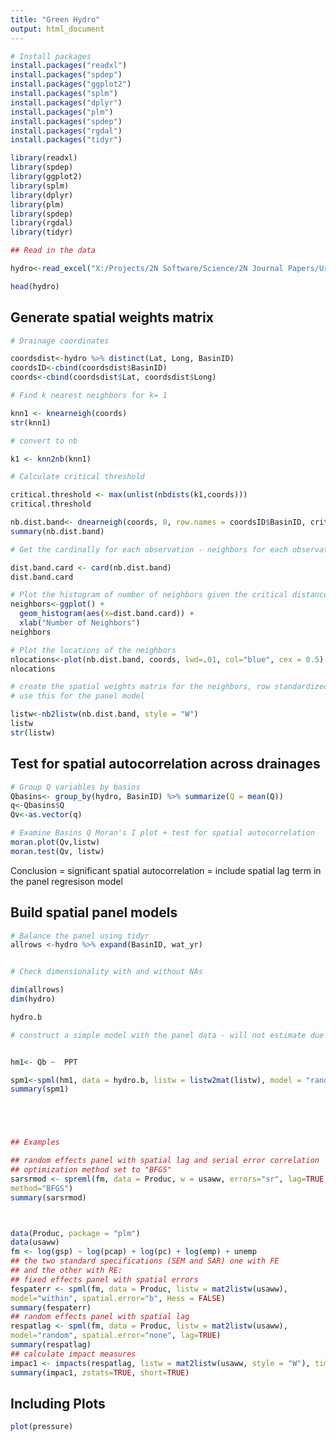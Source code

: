 ```yaml
---
title: "Green Hydro"
output: html_document
---
```


```r

# Install packages
install.packages("readxl")
install.packages("spdep")
install.packages("ggplot2")
install.packages("splm")
install.packages("dplyr")
install.packages("plm")
install.packages("spdep")
install.packages("rgdal")
install.packages("tidyr")

library(readxl)
library(spdep)
library(ggplot2)
library(splm)
library(dplyr) 
library(plm)
library(spdep)
library(rgdal)
library(tidyr)

## Read in the data 

hydro<-read_excel("X:/Projects/2N Software/Science/2N Journal Papers/Urban Greeness Tracking/Hydro Metrics Data/hydro.xlsx")

head(hydro)

```


## Generate spatial weights matrix
```r
# Drainage coordinates

coordsdist<-hydro %>% distinct(Lat, Long, BasinID)
coordsID<-cbind(coordsdist$BasinID)
coords<-cbind(coordsdist$Lat, coordsdist$Long)

# Find k nearest neighbors for k= 1

knn1 <- knearneigh(coords)
str(knn1)

# convert to nb

k1 <- knn2nb(knn1)

# Calculate critical threshold

critical.threshold <- max(unlist(nbdists(k1,coords)))
critical.threshold

nb.dist.band<- dnearneigh(coords, 0, row.names = coordsID$BasinID, critical.threshold)
summary(nb.dist.band)

# Get the cardinally for each observation - neighbors for each observation

dist.band.card <- card(nb.dist.band)
dist.band.card

# Plot the histogram of number of neighbors given the critical distance
neighbors<-ggplot() +
  geom_histogram(aes(x=dist.band.card)) +
  xlab("Number of Neighbors")
neighbors

# Plot the locations of the neighbors
nlocations<-plot(nb.dist.band, coords, lwd=.01, col="blue", cex = 0.5)
nlocations

# create the spatial weights matrix for the neighbors, row standardized
# use this for the panel model

listw<-nb2listw(nb.dist.band, style = "W")
listw
str(listw)

```


## Test for spatial autocorrelation across drainages


```r
# Group Q variables by basins
Qbasins<- group_by(hydro, BasinID) %>% summarize(Q = mean(Q))
q<-Qbasins$Q
Qv<-as.vector(q)

# Examine Basins Q Moran's I plot + test for spatial autocorrelation
moran.plot(Qv,listw)
moran.test(Qv, listw)


```

Conclusion = significant spatial autocorrelation = include spatial lag term in the panel regresison model

## Build spatial panel models


```r



# Balance the panel using tidyr
allrows <-hydro %>% expand(BasinID, wat_yr)


# Check dimensionality with and without NAs

dim(allrows)
dim(hydro)

hydro.b

# construct a simple model with the panel data - will not estimate due to unbalanced panel


hm1<- Qb ~  PPT

spm1<-spml(hm1, data = hydro.b, listw = listw2mat(listw), model = "random", lag = FALSE)
summary(spm1)





## Examples

## random effects panel with spatial lag and serial error correlation
## optimization method set to "BFGS"
sarsrmod <- spreml(fm, data = Produc, w = usaww, errors="sr", lag=TRUE,
method="BFGS")
summary(sarsrmod)



data(Produc, package = "plm")
data(usaww)
fm <- log(gsp) ~ log(pcap) + log(pc) + log(emp) + unemp
## the two standard specifications (SEM and SAR) one with FE
## and the other with RE:
## fixed effects panel with spatial errors
fespaterr <- spml(fm, data = Produc, listw = mat2listw(usaww),
model="within", spatial.error="b", Hess = FALSE)
summary(fespaterr)
## random effects panel with spatial lag
respatlag <- spml(fm, data = Produc, listw = mat2listw(usaww),
model="random", spatial.error="none", lag=TRUE)
summary(respatlag)
## calculate impact measures
impac1 <- impacts(respatlag, listw = mat2listw(usaww, style = "W"), time = 17)
summary(impac1, zstats=TRUE, short=TRUE)

```

## Including Plots



```r
plot(pressure)
```

